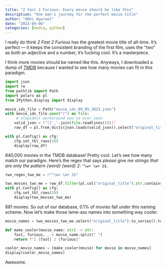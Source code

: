 ```yaml
---
title: "2 Fast 2 Furious: Every movie should be like this"
description: "One man's journey for the perfect movie title"
author: "Abhi Agarwal"
date: "2023-09-06"
categories: [media, python]
---
```


I really do think *2 Fast 2 Furious* has the greatest movie title of all-time. It's perfect — it keeps the consistent branding of the first film, uses the "two" as both an adjective and a number, it's fucking cool. It's a masterpiece.

I think more movies should be named like this. Anyways, I downloaded a dump of [TMDB](https://developer.themoviedb.org/docs/daily-id-exports) because I wanted to see how many movies can fit in this paradigm.

```python
import json
import re
from pathlib import Path
import polars as pl
from IPython.display import display

movie_ids_file = Path("movie_ids_09_05_2023.json")
with movie_ids_file.open("r") as file:
     # stupidest workaround you've ever seen
    valid_json = f"[{','.join(file.readlines())}]"
    raw_df = pl.from_dicts(json.loads(valid_json)).select("original_title", "popularity")

with pl.Config() as cfg:
    cfg.set_tbl_rows(10)
    display(raw_df)
```

840,000 movies in the TMDB database! Pretty cool. Let's see how many match our paradigm. Here's the regex that says *please give me strings that are only the pattern {word} {word} 2*: `^\w+ \w+ 2$`.

```python
two_regex_two_me = r"^\w+ \w+ 2$"

two_movies_two_me = raw_df.filter(pl.col("original_title").str.contains(two_regex_two_me))
with pl.Config() as cfg:
    cfg.set_tbl_rows(20)
    display(two_movies_two_me)
```

881 movies. So out of our database, 0.1% of movies fall under this naming scheme. Now let's make those lame-ass names into something way cooler.

```python
movie_names = two_movies_two_me.select("original_title").to_series().to_list()

def make_cooler(movie_name: str) -> str:
    fast, furious, _ = movie_name.split(" ")
    return f"2 {fast} 2 {furious}"

cooler_movie_names = [make_cooler(movie) for movie in movie_names]
display(cooler_movie_names)
```

Awesome.
